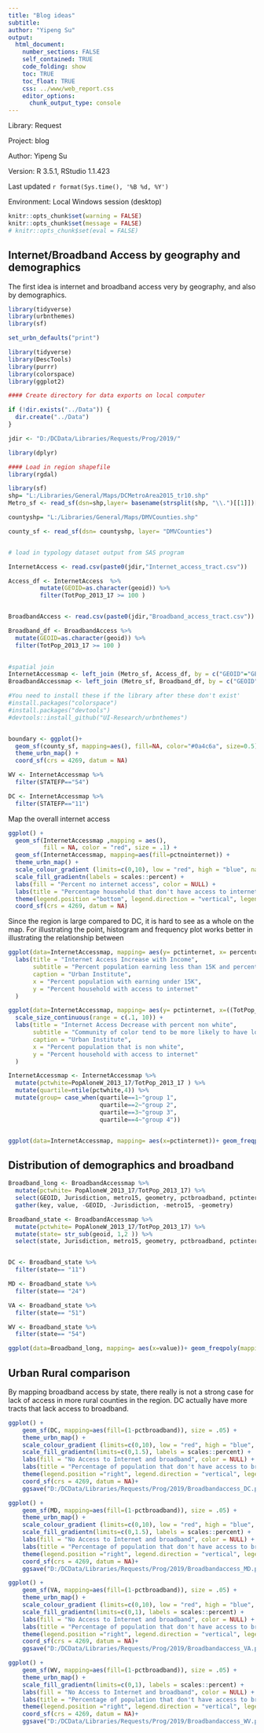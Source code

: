 ```yaml
---
title: "Blog ideas"
subtitle: 
author: "Yipeng Su"
output:
  html_document:
    number_sections: FALSE
    self_contained: TRUE
    code_folding: show
    toc: TRUE
    toc_float: TRUE
    css: ../www/web_report.css
    editor_options:
      chunk_output_type: console
---
```


<link rel="stylesheet" href="//fonts.googleapis.com/css?family=Lato" />

Library: Request

Project: blog

Author: Yipeng Su

Version: R 3.5.1, RStudio 1.1.423

Last updated `r format(Sys.time(), '%B %d, %Y')`

Environment: Local Windows session (desktop)

```r
knitr::opts_chunk$set(warning = FALSE)
knitr::opts_chunk$set(message = FALSE)
# knitr::opts_chunk$set(eval = FALSE)
```

## Internet/Broadband Access by geography and demographics

The first idea is internet and broadband access very by geography, and also by demographics. 

```r
library(tidyverse)
library(urbnthemes)
library(sf)

set_urbn_defaults("print")

library(tidyverse)
library(DescTools)
library(purrr)
library(colorspace)
library(ggplot2)

#### Create directory for data exports on local computer

if (!dir.exists("../Data")) {
  dir.create("../Data")
}

jdir <- "D:/DCData/Libraries/Requests/Prog/2019/"

library(dplyr)

#### Load in region shapefile
library(rgdal)

library(sf)
shp= "L:/Libraries/General/Maps/DCMetroArea2015_tr10.shp"
Metro_sf <- read_sf(dsn=shp,layer= basename(strsplit(shp, "\\.")[[1]])[1])

countyshp= "L:/Libraries/General/Maps/DMVCounties.shp"

county_sf <- read_sf(dsn= countyshp, layer= "DMVCounties")


# load in typology dataset output from SAS program

InternetAccess <- read.csv(paste0(jdir,"Internet_access_tract.csv")) 

Access_df <- InternetAccess  %>% 
         mutate(GEOID=as.character(geoid)) %>% 
         filter(TotPop_2013_17 >= 100 ) 


BroadbandAccess <- read.csv(paste0(jdir,"Broadband_access_tract.csv")) 

Broadband_df <- BroadbandAccess %>% 
  mutate(GEOID=as.character(geoid)) %>% 
  filter(TotPop_2013_17 >= 100 )
  

#spatial join
InternetAccessmap <- left_join (Metro_sf, Access_df, by = c("GEOID"="GEOID")) 
BroadbandAccessmap <- left_join (Metro_sf, Broadband_df, by = c("GEOID"="GEOID")) 

#You need to install these if the library after these don't exist'
#install.packages("colorspace")
#install.packages("devtools")
#devtools::install_github("UI-Research/urbnthemes")


boundary <- ggplot()+
  geom_sf(county_sf, mapping=aes(), fill=NA, color="#0a4c6a", size=0.5)+
  theme_urbn_map() +
  coord_sf(crs = 4269, datum = NA)

WV <- InternetAccessmap %>% 
  filter(STATEFP=="54") 

DC <- InternetAccessmap %>% 
  filter(STATEFP=="11") 

```

Map the overall internet access
```r
ggplot() +
  geom_sf(InternetAccessmap ,mapping = aes(),
          fill = NA, color = "red", size = .1) +
  geom_sf(InternetAccessmap, mapping=aes(fill=pctnointernet)) +
  theme_urbn_map() +
  scale_colour_gradient (limits=c(0,10), low = "red", high = "blue", na.value = "grey50", aesthetics = "colour")+
  scale_fill_gradientn(labels = scales::percent) +
  labs(fill = "Percent no internet access", color = NULL) +
  labs(title = "Percentage household that don't have access to internet") + 
  theme(legend.position ="bottom", legend.direction = "vertical", legend.text = element_text(size=8)) +
  coord_sf(crs = 4269, datum = NA)

```
Since the region is large compared to DC, it is hard to see as a whole on the map. For illustrating the point, histogram and frequency plot works better in illustrating the relationship between 
```r
ggplot(data=InternetAccessmap, mapping= aes(y= pctinternet, x= percentunder15K))+ geom_point(alpha=3/10)+
  labs(title = "Internet Access Increase with Income",
       subtitle = "Percent population earning less than 15K and percent having internet access",
       caption = "Urban Institute",
       x = "Percent population with earning under 15K",
       y = "Percent household with access to internet"
  )

ggplot(data=InternetAccessmap, mapping= aes(y= pctinternet, x=((TotPop_2013_17-PopAloneW_2013_17)/TotPop_2013_17) , size = TotPop_2013_17))+ geom_point(alpha=5/10)+
  scale_size_continuous(range = c(.1, 10)) +
  labs(title = "Internet Access Decrease with percent non white",
       subtitle = "Community of color tend to be more likely to have lower access of internet",
       caption = "Urban Institute",
       x = "Percent population that is non white",
       y = "Percent household with access to internet"
  )

InternetAccessmap <- InternetAccessmap %>% 
  mutate(pctwhite=PopAloneW_2013_17/TotPop_2013_17 ) %>% 
  mutate(quartile=ntile(pctwhite,4)) %>% 
  mutate(group= case_when(quartile==1~"group 1",
                          quartile==2~"group 2",
                          quartile==3~"group 3",
                          quartile==4~"group 4")) 


ggplot(data=InternetAccessmap, mapping= aes(x=pctinternet))+ geom_freqpoly(mapping= aes(color= group), binwidth= 0.1)

```
## Distribution of demographics and broadband
```r

Broadband_long <- BroadbandAccessmap %>%
  mutate(pctwhite= PopAloneW_2013_17/TotPop_2013_17) %>% 
  select(GEOID, Jurisdiction, metro15, geometry, pctbroadband, pctinternet, percent100Kplus, pctwhite) %>% 
  gather(key, value, -GEOID, -Jurisdiction, -metro15, -geometry)

Broadband_state <- BroadbandAccessmap %>%
  mutate(pctwhite= PopAloneW_2013_17/TotPop_2013_17) %>% 
  mutate(state= str_sub(geoid, 1,2 )) %>% 
  select(state, Jurisdiction, metro15, geometry, pctbroadband, pctinternet, percent100Kplus, pctwhite) 


DC <- Broadband_state %>% 
  filter(state== "11")

MD <- Broadband_state %>% 
  filter(state== "24")

VA <- Broadband_state %>% 
  filter(state== "51")

WV <- Broadband_state %>% 
  filter(state== "54")

```

```r

ggplot(data=Broadband_long, mapping= aes(x=value))+ geom_freqpoly(mapping= aes(color= key), binwidth= 0.1)


```
## Urban Rural comparison

By mapping broadband access by state, there really is not a strong case for lack of access in more rural counties in the region. DC actually have more tracts that lack access to broadband. 
```r

ggplot() +
    geom_sf(DC, mapping=aes(fill=(1-pctbroadband)), size = .05) +
    theme_urbn_map() +
    scale_colour_gradient (limits=c(0,10), low = "red", high = "blue", na.value = "grey50", aesthetics = "colour")+
    scale_fill_gradientn(limits=c(0,1.5), labels = scales::percent) +
    labs(fill = "No Access to Internet and broadband", color = NULL) +
    labs(title = "Percentage of population that don't have access to broadband internet") + 
    theme(legend.position ="right", legend.direction = "vertical", legend.text = element_text(size=8)) +
    coord_sf(crs = 4269, datum = NA)+
    ggsave("D:/DCData/Libraries/Requests/Prog/2019/Broadbandaccess_DC.pdf", device = cairo_pdf)

ggplot() +
    geom_sf(MD, mapping=aes(fill=(1-pctbroadband)), size = .05) +
    theme_urbn_map() +
    scale_colour_gradient (limits=c(0,10), low = "red", high = "blue", na.value = "grey50", aesthetics = "colour")+
    scale_fill_gradientn(limits=c(0,1.5), labels = scales::percent) +
    labs(fill = "No Access to Internet and broadband", color = NULL) +
    labs(title = "Percentage of population that don't have access to broadband internet") + 
    theme(legend.position ="right", legend.direction = "vertical", legend.text = element_text(size=8)) +
    coord_sf(crs = 4269, datum = NA)+
    ggsave("D:/DCData/Libraries/Requests/Prog/2019/Broadbandaccess_MD.pdf", device = cairo_pdf)

ggplot() +
    geom_sf(VA, mapping=aes(fill=(1-pctbroadband)), size = .05) +
    theme_urbn_map() +
    scale_colour_gradient (limits=c(0,10), low = "red", high = "blue", na.value = "grey50", aesthetics = "colour")+
    scale_fill_gradientn(limits=c(0,1), labels = scales::percent) +
    labs(fill = "No Access to Internet and broadband", color = NULL) +
    labs(title = "Percentage of population that don't have access to broadband internet") + 
    theme(legend.position ="right", legend.direction = "vertical", legend.text = element_text(size=8)) +
    coord_sf(crs = 4269, datum = NA)+
    ggsave("D:/DCData/Libraries/Requests/Prog/2019/Broadbandaccess_VA.pdf", device = cairo_pdf)

ggplot() +
    geom_sf(WV, mapping=aes(fill=(1-pctbroadband)), size = .05) +
    theme_urbn_map() +
    scale_fill_gradientn(limits=c(0,1), labels = scales::percent) +
    labs(fill = "No Access to Internet and broadband", color = NULL) +
    labs(title = "Percentage of population that don't have access to broadband internet") + 
    theme(legend.position ="right", legend.direction = "vertical", legend.text = element_text(size=8)) +
    coord_sf(crs = 4269, datum = NA)+
    ggsave("D:/DCData/Libraries/Requests/Prog/2019/Broadbandaccess_WV.pdf", device = cairo_pdf)



```
